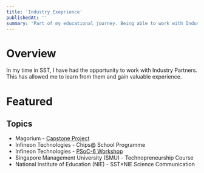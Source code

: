 ```yaml
---
title: 'Industry Exeprience'
publishedAt: ''
summary: 'Part of my educational journey. Being able to work with Industry Partners and learn from them.'
---
```


# Overview
In my time in SST, I have had the opportunity to work with Industry Partners. 
This has allowed me to learn from them and gain valuable experience. 

# Featured
<div className="flex flex-col md:flex-row md:space-x-2">
<Card CardContent={{
    text: 'Magorium',
    imageUrl: '/documents/images/magorium/Plastic Recycling Machine March 13.jpg',
    link: '/mdx/projects/capstone-project',
    description: "A collaborative project with Magorium to optimise a plastic recycling machine's effeciency",
}}/>
</div>

## Topics
- Magorium - [Capstone Project](/mdx/projects/capstone-project)
- Infineon Technologies - Chips@ School Programme
- Infineon Technologies - [PSoC-6 Workshop](/mdx/areas/psoc-6-workshop)
- Singapore Management University (SMU) - Technopreneurship Course
- National Institute of Education (NIE) - SST×NIE Science Communication